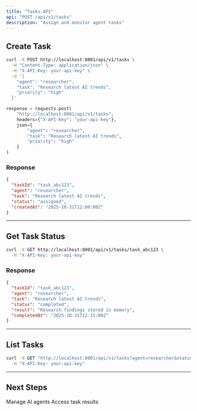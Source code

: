 ```yaml
---
title: "Tasks API"
api: "POST /api/v1/tasks"
description: "Assign and monitor agent tasks"
---
```


## Create Task

<CodeGroup>

```bash cURL
curl -X POST http://localhost:8001/api/v1/tasks \
  -H "Content-Type: application/json" \
  -H "X-API-Key: your-api-key" \
  -d '{
    "agent": "researcher",
    "task": "Research latest AI trends",
    "priority": "high"
  }'
```

```python Python
response = requests.post(
    "http://localhost:8001/api/v1/tasks",
    headers={"X-API-Key": "your-api-key"},
    json={
        "agent": "researcher",
        "task": "Research latest AI trends",
        "priority": "high"
    }
)
```

</CodeGroup>

### Response

```json 201 Created
{
  "taskId": "task_abc123",
  "agent": "researcher",
  "task": "Research latest AI trends",
  "status": "assigned",
  "createdAt": "2025-10-31T12:00:00Z"
}
```

---

## Get Task Status

<CodeGroup>

```bash cURL
curl -X GET http://localhost:8001/api/v1/tasks/task_abc123 \
  -H "X-API-Key: your-api-key"
```

</CodeGroup>

### Response

```json 200 Success
{
  "taskId": "task_abc123",
  "agent": "researcher",
  "task": "Research latest AI trends",
  "status": "completed",
  "result": "Research findings stored in memory",
  "completedAt": "2025-10-31T12:15:00Z"
}
```

---

## List Tasks

<CodeGroup>

```bash cURL
curl -X GET "http://localhost:8001/api/v1/tasks?agent=researcher&status=completed" \
  -H "X-API-Key: your-api-key"
```

</CodeGroup>

---

## Next Steps

<CardGroup cols={2}>
  <Card title="Agents API" icon="robot" href="/hive/api/agents">
    Manage AI agents
  </Card>

  <Card title="Memory API" icon="brain" href="/hive/api/memory">
    Access task results
  </Card>
</CardGroup>
